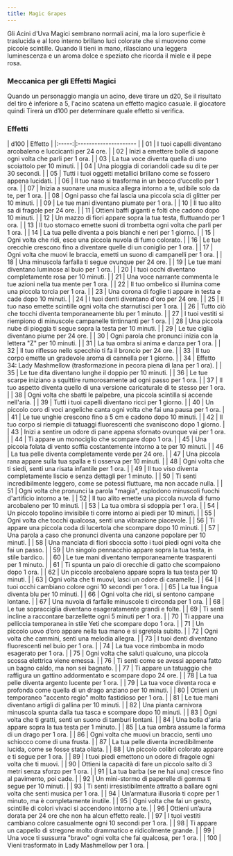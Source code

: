 ```yaml
---
title: Magic Grapes
---
```



<MaskedImage src="https://cdn.leonardo.ai/users/e9df9e5e-8c47-4d7f-87b3-195ea30587b1/generations/cd23539b-8858-49b1-92e5-25ae0d10dad0/Leonardo_Phoenix_09_a_cluster_of_vibrant_iridescent_grapes_sus_0.jpg" mask="8"/>

Gli Acini d'Uva Magici sembrano normali acini, ma la loro superficie è traslucida e al loro interno brillano luci colorate che si muovono come piccole scintille. Quando li tieni in mano, rilasciano una leggera luminescenza e un aroma dolce e speziato che ricorda il miele e il pepe rosa.

### Meccanica per gli Effetti Magici
Quando un personaggio mangia un acino, deve tirare un d20, Se il risultato del tiro è inferiore a 5, l'acino scatena un effetto magico casuale.
il giocatore quindi Tirerà un d100 per determinare quale effetto si verifica.

### Effetti
<CensoredText>
|  d100 | Effetto               |
|:-----:|:--------------------- |
|  01   | I tuoi capelli diventano arcobaleno e luccicanti per 24 ore. |
|  02   | Inizi a emettere bolle di sapone ogni volta che parli per 1 ora. |
|  03   | La tua voce diventa quella di uno scoiattolo per 10 minuti. |
|  04   | Una pioggia di coriandoli cade su di te per 30 secondi. |
|  05   | Tutti i tuoi oggetti metallici brillano come se fossero appena lucidati. |
|  06   | Il tuo naso si trasforma in un becco d’uccello per 1 ora. |
|  07   | Inizia a suonare una musica allegra intorno a te, udibile solo da te, per 1 ora. |
|  08   | Ogni passo che fai lascia una piccola scia di glitter per 10 minuti. |
|  09   | Le tue mani diventano piumate per 1 ora. |
|  10   | Il tuo alito sa di fragole per 24 ore. |
|  11   | Ottieni baffi giganti e folti che cadono dopo 10 minuti. |
|  12   | Un mazzo di fiori appare sopra la tua testa, fluttuando per 1 ora. |
|  13   | Il tuo stomaco emette suoni di trombetta ogni volta che parli per 1 ora. |
|  14   | La tua pelle diventa a pois bianchi e neri per 1 giorno. |
|  15   | Ogni volta che ridi, esce una piccola nuvola di fumo colorato. |
|  16   | Le tue orecchie crescono fino a diventare quelle di un coniglio per 1 ora. |
|  17   | Ogni volta che muovi le braccia, emetti un suono di campanelli per 1 ora. |
|  18   | Una minuscola farfalla ti segue ovunque per 24 ore. |
|  19   | Le tue mani diventano luminose al buio per 1 ora. |
|  20   | I tuoi occhi diventano completamente rosa per 10 minuti. |
|  21   | Una voce narrante commenta le tue azioni nella tua mente per 1 ora. |
|  22   | Il tuo ombelico si illumina come una piccola torcia per 1 ora. |
|  23   | Una corona di foglie ti appare in testa e cade dopo 10 minuti. |
|  24   | I tuoi denti diventano d'oro per 24 ore. |
|  25   | Il tuo naso emette scintille ogni volta che starnutisci per 1 ora. |
|  26   | Tutto ciò che tocchi diventa temporaneamente blu per 1 minuto. |
|  27   | I tuoi vestiti si riempiono di minuscole campanelle tintinnanti per 1 ora. |
|  28   | Una piccola nube di pioggia ti segue sopra la testa per 10 minuti. |
|  29   | Le tue ciglia diventano piume per 24 ore. |
|  30   | Ogni parola che pronunci inizia con la lettera "Z" per 10 minuti. |
|  31   | La tua ombra si anima e danza per 1 ora. |
|  32   | Il tuo riflesso nello specchio ti fa il broncio per 24 ore. |
|  33   | Il tuo corpo emette un gradevole aroma di cannella per 1 giorno. |
|  34   | Effetto 34: Lady Mashmellow (trasformazione in pecora piena di lana per 1 ora). |
|  35   | Le tue dita diventano lunghe il doppio per 10 minuti. |
|  36   | Le tue scarpe iniziano a squittire rumorosamente ad ogni passo per 1 ora. |
|  37   | Il tuo aspetto diventa quello di una versione caricaturale di te stesso per 1 ora. |
|  38   | Ogni volta che sbatti le palpebre, una piccola scintilla si accende nell'aria. |
|  39   | Tutti i tuoi capelli diventano ricci per 1 giorno. |
|  40   | Un piccolo coro di voci angeliche canta ogni volta che fai una pausa per 1 ora. |
|  41   | Le tue unghie crescono fino a 5 cm e cadono dopo 10 minuti. |
|  42   | Il tuo corpo si riempie di tatuaggi fluorescenti che svaniscono dopo 1 giorno. |
|  43   | Inizi a sentire un odore di pane appena sfornato ovunque vai per 1 ora. |
|  44   | Ti appare un monociglio che scompare dopo 1 ora. |
|  45   | Una piccola folata di vento soffia costantemente intorno a te per 10 minuti. |
|  46   | La tua pelle diventa completamente verde per 24 ore. |
|  47   | Una piccola rana appare sulla tua spalla e ti osserva per 10 minuti. |
|  48   | Ogni volta che ti siedi, senti una risata infantile per 1 ora. |
|  49   | Il tuo viso diventa completamente liscio e senza dettagli per 1 minuto. |
|  50   | Ti senti incredibilmente leggero, come se potessi fluttuare, ma non accade nulla. |
|  51   | Ogni volta che pronunci la parola "magia", esplodono minuscoli fuochi d'artificio intorno a te. |
|  52   | Il tuo alito emette una piccola nuvola di fumo arcobaleno per 10 minuti. |
|  53   | La tua ombra si sdoppia per 1 ora. |
|  54   | Un piccolo topolino invisibile ti corre intorno ai piedi per 10 minuti. |
|  55   | Ogni volta che tocchi qualcosa, senti una vibrazione piacevole. |
|  56   | Ti appare una piccola coda di lucertola che scompare dopo 10 minuti. |
|  57   | Una parola a caso che pronunci diventa una canzone popolare per 10 minuti. |
|  58   | Una manciata di fiori sboccia sotto i tuoi piedi ogni volta che fai un passo. |
|  59   | Un singolo pennacchio appare sopra la tua testa, in stile bardico. |
|  60   | Le tue mani diventano temporaneamente trasparenti per 1 minuto. |
|  61   | Ti spunta un paio di orecchie di gatto che scompaiono dopo 1 ora. |
|  62   | Un piccolo arcobaleno appare sopra la tua testa per 10 minuti. |
|  63   | Ogni volta che ti muovi, lasci un odore di caramelle. |
|  64   | I tuoi occhi cambiano colore ogni 10 secondi per 1 ora. |
|  65   | La tua lingua diventa blu per 10 minuti. |
|  66   | Ogni volta che ridi, si sentono campane lontane. |
|  67   | Una nuvola di farfalle minuscole ti circonda per 1 ora. |
|  68   | Le tue sopracciglia diventano esageratamente grandi e folte. |
|  69   | Ti senti incline a raccontare barzellette ogni 5 minuti per 1 ora. |
|  70   | Ti appare una pelliccia temporanea in stile Yeti che scompare dopo 1 ora. |
|  71   | Un piccolo uovo d’oro appare nella tua mano e si sgretola subito. |
|  72   | Ogni volta che cammini, senti una melodia allegra. |
|  73   | I tuoi denti diventano fluorescenti nel buio per 1 ora. |
|  74   | La tua voce rimbomba in modo esagerato per 1 ora. |
|  75   | Ogni volta che saluti qualcuno, una piccola scossa elettrica viene emessa. |
|  76   | Ti senti come se avessi appena fatto un bagno caldo, ma non sei bagnato. |
|  77   | Ti appare un tatuaggio che raffigura un gattino addormentato e scompare dopo 24 ore. |
|  78   | La tua pelle diventa argento lucente per 1 ora. |
|  79   | La tua voce diventa roca e profonda come quella di un drago anziano per 10 minuti. |
|  80   | Ottieni un temporaneo "accento regio" molto fastidioso per 1 ora. |
|  81   | Le tue mani diventano artigli di gallina per 10 minuti. |
|  82   | Una pianta carnivora minuscola spunta dalla tua tasca e scompare dopo 10 minuti. |
|  83   | Ogni volta che ti gratti, senti un suono di tamburi lontani. |
|  84   | Una bolla d'aria appare sopra la tua testa per 1 minuto. |
|  85   | La tua ombra assume la forma di un drago per 1 ora. |
|  86   | Ogni volta che muovi un braccio, senti uno schiocco come di una frusta. |
|  87   | La tua pelle diventa incredibilmente lucida, come se fosse stata oliata. |
|  88   | Un piccolo colibrì colorato appare e ti segue per 1 ora. |
|  89   | I tuoi piedi emettono un odore di fragole ogni volta che ti muovi. |
|  90   | Ottieni la capacità di fare un piccolo salto di 3 metri senza sforzo per 1 ora. |
|  91   | La tua barba (se ne hai una) cresce fino al pavimento, poi cade. |
|  92   | Un mini-stormo di paperelle di gomma ti segue per 10 minuti. |
|  93   | Ti senti irresistibilmente attratto a ballare ogni volta che senti musica per 1 ora. |
|  94   | Un’armatura illusoria ti copre per 1 minuto, ma è completamente inutile. |
|  95   | Ogni volta che fai un gesto, scintille di colori vivaci si accendono intorno a te. |
|  96   | Ottieni un’aura dorata per 24 ore che non ha alcun effetto reale. |
|  97   | I tuoi vestiti cambiano colore casualmente ogni 10 secondi per 1 ora. |
|  98   | Ti appare un cappello di stregone molto drammatico e ridicolmente grande. |
|  99   | Una voce ti sussurra "bravo" ogni volta che fai qualcosa, per 1 ora. |
|  100  | Vieni trasformato in Lady Mashmellow per 1 ora. |
</CensoredText>
